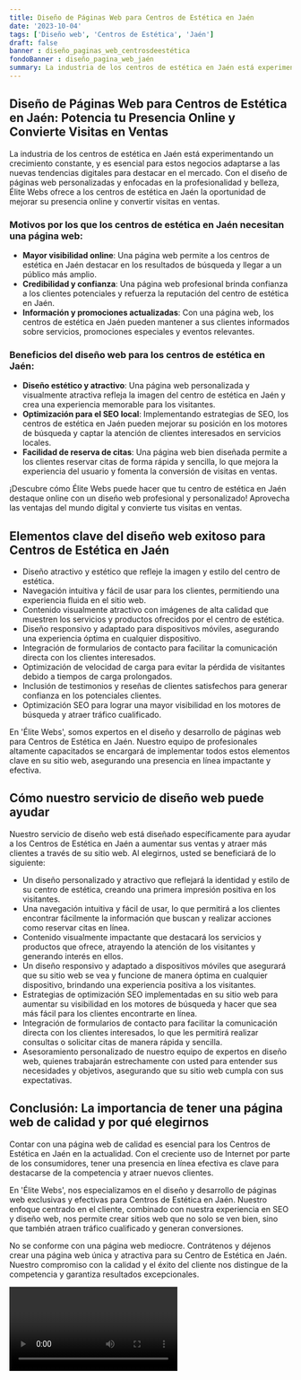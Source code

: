 ```yaml
---
title: Diseño de Páginas Web para Centros de Estética en Jaén
date: '2023-10-04'
tags: ['Diseño web', 'Centros de Estética', 'Jaén']
draft: false
banner : diseño_paginas_web_centrosdeestética
fondoBanner : diseño_pagina_web_jaén
summary: La industria de los centros de estética en Jaén está experimentando un crecimiento constante, y es esencial para estos negocios adaptarse a las nuevas tendencias digitales para destacar en el mercado. Con el diseño de páginas web personalizadas y enfocadas en la profesionalidad y belleza, Élite Webs ofrece a los centros de estética en Jaén la oportunidad de mejorar su presencia online y convertir visitas en ventas.
---
```


## Diseño de Páginas Web para Centros de Estética en Jaén: Potencia tu Presencia Online y Convierte Visitas en Ventas

La industria de los centros de estética en Jaén está experimentando un crecimiento constante, y es esencial para estos negocios adaptarse a las nuevas tendencias digitales para destacar en el mercado. Con el diseño de páginas web personalizadas y enfocadas en la profesionalidad y belleza, Élite Webs ofrece a los centros de estética en Jaén la oportunidad de mejorar su presencia online y convertir visitas en ventas.

### Motivos por los que los centros de estética en Jaén necesitan una página web:
- **Mayor visibilidad online**: Una página web permite a los centros de estética en Jaén destacar en los resultados de búsqueda y llegar a un público más amplio.
- **Credibilidad y confianza**: Una página web profesional brinda confianza a los clientes potenciales y refuerza la reputación del centro de estética en Jaén.
- **Información y promociones actualizadas**: Con una página web, los centros de estética en Jaén pueden mantener a sus clientes informados sobre servicios, promociones especiales y eventos relevantes.

### Beneficios del diseño web para los centros de estética en Jaén:
- **Diseño estético y atractivo**: Una página web personalizada y visualmente atractiva refleja la imagen del centro de estética en Jaén y crea una experiencia memorable para los visitantes.
- **Optimización para el SEO local**: Implementando estrategias de SEO, los centros de estética en Jaén pueden mejorar su posición en los motores de búsqueda y captar la atención de clientes interesados en servicios locales.
- **Facilidad de reserva de citas**: Una página web bien diseñada permite a los clientes reservar citas de forma rápida y sencilla, lo que mejora la experiencia del usuario y fomenta la conversión de visitas en ventas.

¡Descubre cómo Élite Webs puede hacer que tu centro de estética en Jaén destaque online con un diseño web profesional y personalizado! Aprovecha las ventajas del mundo digital y convierte tus visitas en ventas.

<GifSeo />

<Cta />

## Elementos clave del diseño web exitoso para Centros de Estética en Jaén

- Diseño atractivo y estético que refleje la imagen y estilo del centro de estética.
- Navegación intuitiva y fácil de usar para los clientes, permitiendo una experiencia fluida en el sitio web.
- Contenido visualmente atractivo con imágenes de alta calidad que muestren los servicios y productos ofrecidos por el centro de estética.
- Diseño responsivo y adaptado para dispositivos móviles, asegurando una experiencia óptima en cualquier dispositivo.
- Integración de formularios de contacto para facilitar la comunicación directa con los clientes interesados.
- Optimización de velocidad de carga para evitar la pérdida de visitantes debido a tiempos de carga prolongados.
- Inclusión de testimonios y reseñas de clientes satisfechos para generar confianza en los potenciales clientes.
- Optimización SEO para lograr una mayor visibilidad en los motores de búsqueda y atraer tráfico cualificado.

En 'Élite Webs', somos expertos en el diseño y desarrollo de páginas web para Centros de Estética en Jaén. Nuestro equipo de profesionales altamente capacitados se encargará de implementar todos estos elementos clave en su sitio web, asegurando una presencia en línea impactante y efectiva.

## Cómo nuestro servicio de diseño web puede ayudar

Nuestro servicio de diseño web está diseñado específicamente para ayudar a los Centros de Estética en Jaén a aumentar sus ventas y atraer más clientes a través de su sitio web. Al elegirnos, usted se beneficiará de lo siguiente:

- Un diseño personalizado y atractivo que reflejará la identidad y estilo de su centro de estética, creando una primera impresión positiva en los visitantes.
- Una navegación intuitiva y fácil de usar, lo que permitirá a los clientes encontrar fácilmente la información que buscan y realizar acciones como reservar citas en línea.
- Contenido visualmente impactante que destacará los servicios y productos que ofrece, atrayendo la atención de los visitantes y generando interés en ellos.
- Un diseño responsivo y adaptado a dispositivos móviles que asegurará que su sitio web se vea y funcione de manera óptima en cualquier dispositivo, brindando una experiencia positiva a los visitantes.
- Estrategias de optimización SEO implementadas en su sitio web para aumentar su visibilidad en los motores de búsqueda y hacer que sea más fácil para los clientes encontrarte en línea.
- Integración de formularios de contacto para facilitar la comunicación directa con los clientes interesados, lo que les permitirá realizar consultas o solicitar citas de manera rápida y sencilla.
- Asesoramiento personalizado de nuestro equipo de expertos en diseño web, quienes trabajarán estrechamente con usted para entender sus necesidades y objetivos, asegurando que su sitio web cumpla con sus expectativas.

## Conclusión: La importancia de tener una página web de calidad y por qué elegirnos

Contar con una página web de calidad es esencial para los Centros de Estética en Jaén en la actualidad. Con el creciente uso de Internet por parte de los consumidores, tener una presencia en línea efectiva es clave para destacarse de la competencia y atraer nuevos clientes.

En 'Élite Webs', nos especializamos en el diseño y desarrollo de páginas web exclusivas y efectivas para Centros de Estética en Jaén. Nuestro enfoque centrado en el cliente, combinado con nuestra experiencia en SEO y diseño web, nos permite crear sitios web que no solo se ven bien, sino que también atraen tráfico cualificado y generan conversiones.

No se conforme con una página web mediocre. Contrátenos y déjenos crear una página web única y atractiva para su Centro de Estética en Jaén. Nuestro compromiso con la calidad y el éxito del cliente nos distingue de la competencia y garantiza resultados excepcionales.

<Video />

<CtaBot job='Centros de Estética' city='Jaén'/>

<Gmaps query='Jaén+españa+maps' />